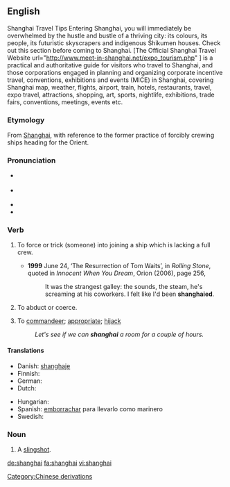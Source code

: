 {{was wotd|2008|April|23}}
{{also|Shanghai}}
==English==
Shanghai Travel Tips 
Entering Shanghai, you will immediately be overwhelmed by the hustle and bustle of a thriving city: its colours, its people, its futuristic skyscrapers and indigenous Shikumen houses. Check out this section before coming to Shanghai.
[The Official Shanghai Travel Website url="http://www.meet-in-shanghai.net/expo_tourism.php" ] is a practical and authoritative guide for visitors who travel to Shanghai,
and those corporations engaged in planning and organizing corporate incentive travel, conventions, exhibitions 
and events (MICE) in Shanghai, covering Shanghai map, weather, flights, airport, train, hotels, restaurants, travel, 
expo travel, attractions, shopping, art, sports, nightlife, exhibitions, trade fairs, conventions, meetings, events etc.

===Etymology===
From [[w:Shanghai|Shanghai]], with reference to the former practice of forcibly crewing ships heading for the Orient.

===Pronunciation===
* {{a|UK}} {{IPA|/ˌʃaŋˈhaɪ/}}
* {{a|US}} {{IPA|/ˈʃeɪŋ.haɪ/|/ˌʃeɪŋˈhaɪ/}}
* {{audio|en-us-shanghai.ogg|Audio (US)}}
* {{rhymes|aɪ}}

===Verb===
{{en-verb}}

# {{transitive}} To force or trick (someone) into joining a ship which is lacking a full crew.
#* '''1999''' June 24, ‘The Resurrection of Tom Waits’, in ''Rolling Stone'', quoted in ''Innocent When You Dream'', Orion (2006), page 256,
#*: It was the strangest galley: the sounds, the steam, he's screaming at his coworkers.  I felt like I'd been '''shanghaied'''.
# {{transitive}} To abduct or coerce.
# {{transitive}} To [[commandeer]]; [[appropriate]]; [[hijack]]
#: ''Let's see if we can '''shanghai''' a room for a couple of hours.''

====Translations====
{{trans-top|to force or trick into joining a ship}}
* Danish: [[shanghaje]]
* Finnish: {{t|fi|shanghaijata}}
* German: {{t+|de|schanghaien}}
* Dutch: {{t+|nl|sjanghaaien, iemand door list of onder dwang als matroos in dienst nemen}}
{{trans-mid}}
* Hungarian: {{t+|hu|elrabol}}
* Spanish: [[emborrachar]] para llevarlo como marinero
* Swedish: {{t|sv|sjanghaja}}
{{trans-bottom}}

===Noun===
{{en-noun}}

# {{dated}} A [[slingshot]].

[[Category:Chinese derivations]]

[[de:shanghai]]
[[fa:shanghai]]
[[vi:shanghai]]